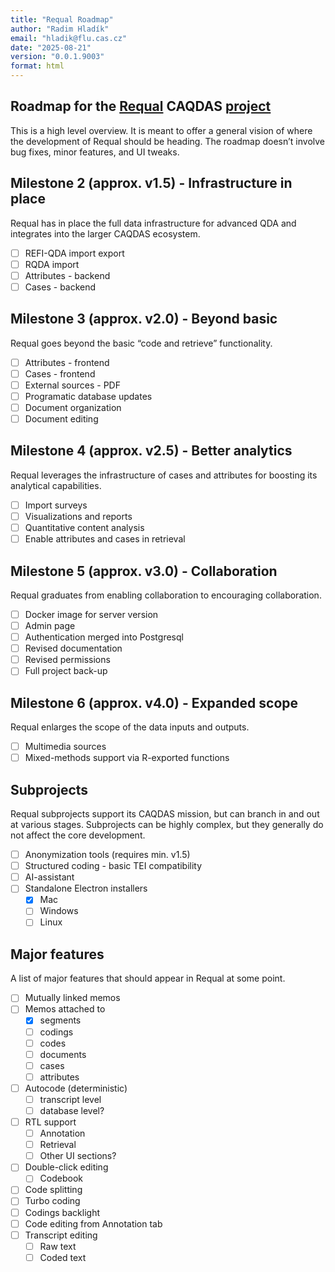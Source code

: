 ```yaml
---
title: "Requal Roadmap"
author: "Radim Hladík"
email: "hladik@flu.cas.cz"
date: "2025-08-21"
version: "0.0.1.9003"
format: html
---
```


## Roadmap for the [Requal](https://requal.app) CAQDAS [project](github.com/RE-QDA/requal)

This is a high level overview. It is meant to offer a general vision of where the development of Requal should be heading. The roadmap doesn't involve bug fixes, minor features, and UI tweaks.

## Milestone 2 (approx. v1.5) - Infrastructure in place

Requal has in place the full data infrastructure for advanced QDA and integrates into the larger CAQDAS ecosystem.

- [ ] REFI-QDA import export
- [ ] RQDA import 
- [ ] Attributes - backend
- [ ] Cases - backend

## Milestone 3 (approx. v2.0) - Beyond basic

Requal goes beyond the basic "code and retrieve" functionality.

- [ ] Attributes - frontend
- [ ] Cases - frontend
- [ ] External sources - PDF
- [ ] Programatic database updates
- [ ] Document organization
- [ ] Document editing

## Milestone 4 (approx. v2.5) - Better analytics

Requal leverages the infrastructure of cases and attributes for boosting its analytical capabilities.

- [ ] Import surveys
- [ ] Visualizations and reports
- [ ] Quantitative content analysis
- [ ] Enable attributes and cases in retrieval

## Milestone 5 (approx. v3.0) - Collaboration

Requal graduates from enabling collaboration to encouraging collaboration.

- [ ] Docker image for server version
- [ ] Admin page
- [ ] Authentication merged into Postgresql
- [ ] Revised documentation
- [ ] Revised permissions
- [ ] Full project back-up

## Milestone 6 (approx. v4.0) - Expanded scope

Requal enlarges the scope of the data inputs and outputs.

- [ ] Multimedia sources 
- [ ] Mixed-methods support via R-exported functions

## Subprojects

::: {.callout-note}
Requal subprojects support its CAQDAS mission, but can branch in and out at various stages. Subprojects can be highly complex, but they generally do not affect the core development.
:::

- [ ] Anonymization tools (requires min. v1.5)
- [ ] Structured coding - basic TEI compatibility
- [ ] AI-assistant
- [ ] Standalone Electron installers
  - [X] Mac
  - [ ] Windows
  - [ ] Linux

## Major features

A list of major features that should appear in Requal at some point.

- [ ] Mutually linked memos
- [ ] Memos attached to
  - [X] segments
  - [ ] codings
  - [ ] codes
  - [ ] documents
  - [ ] cases
  - [ ] attributes
- [ ] Autocode (deterministic)
  - [ ] transcript level
  - [ ] database level?
- [ ] RTL support
  - [ ] Annotation
  - [ ] Retrieval
  - [ ] Other UI sections?
- [ ] Double-click editing
  - [ ] Codebook
- [ ] Code splitting
- [ ] Turbo coding
- [ ] Codings backlight
- [ ] Code editing from Annotation tab
- [ ] Transcript editing
  - [ ] Raw text
  - [ ] Coded text